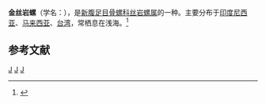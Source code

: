 {{Speciesbox
| taxon = Mancinella mancinella
| binomial_authority = (Linnaeus, 1758)
}}
'''金丝岩螺'''（学名：''{{lang|la|Mancinella mancinella}}''），是[[新腹足目|新腹足目]][[骨螺科|骨螺科]][[丝岩螺属|丝岩螺属]]的一种。主要分布于[[印度尼西亚|印度尼西亚]]、[[马来西亚|马来西亚]]、[[台湾|台湾]]，常栖息在浅海。<ref>{{cite web|url=http://shell.sinica.edu.tw/chinese/shellbase_detail.php?science_no=916|title=国际贝库：金丝岩螺|publisher=台湾贝类资料库|accessdate=2009-08-11}}</ref>

== 参考文献 ==
{{reflist}}
{{taxonbar}}
[[Category:_1758年描述的动物|J]]
[[Category:丝岩螺属|J]]
[[Category:_卡尔·林奈命名的生物分类|J]]